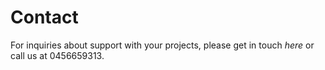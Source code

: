 # Contact

For inquiries about support with your projects, please get in touch *here* or call us at 0456659313.